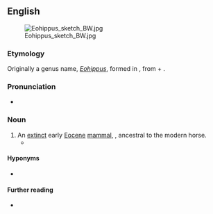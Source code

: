 {{also|Eohippus}}
==English==
[[File:Eohippus sketch BW.jpg|thumb|right]]

===Etymology===
Originally a genus name, ''[[Eohippus]]'', formed in {{der|mul|NL.|-}}, from {{der|mul|grc|ἠώς||dawn}} + {{der|mul|grc|ἵππος||horse}}.

===Pronunciation===
* {{IPA|en|/ˈiːəʊˌhɪpəs/}}

===Noun===
{{en-noun|eohippi|+}}

# An [[extinct]] early [[Eocene]] [[mammal]], {{taxlink|Hyracotherium leporinum|species}}, ancestral to the modern horse.
#* {{quote-book|1=en|year=1981|author=William Irwin Thompson|authorlink=William Irwin Thompson|title=The Time Falling Bodies Take to Light: Mythology, Sexuality and the Origins of Culture|publisher=Rider/Hutchinson & Co.|location=London|page=61|passage=An '''eohippus''' may "evolve" into a horse, but when we say that a society of hunters and gatherers evolves into a farming village, we are using the word "evolves" as a metaphor for a process of directional change.}}

====Hyponyms====
* {{l|en|Hyracotherium}}

====Further reading====
* {{pedialite}}